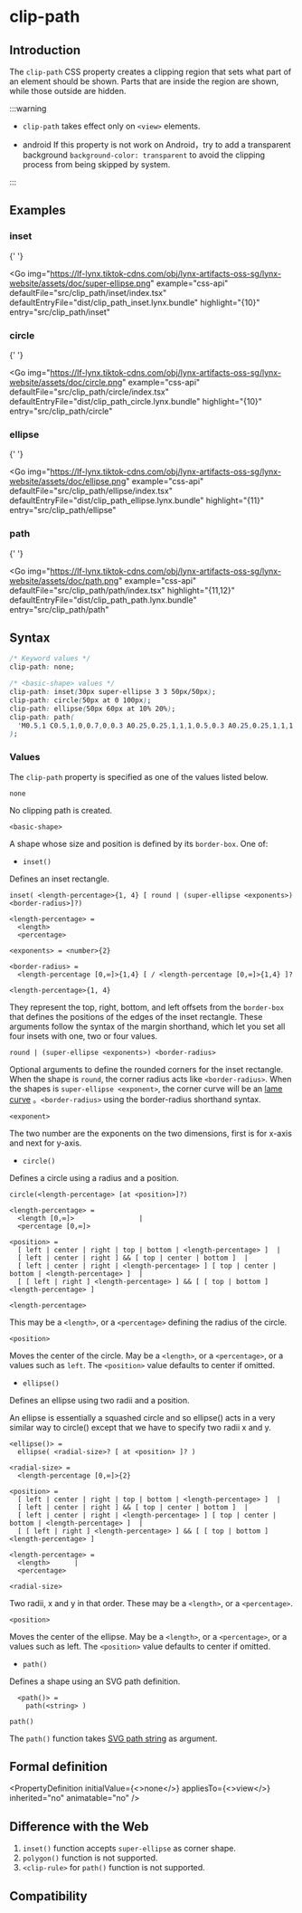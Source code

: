 
# clip-path

<link
  rel="stylesheet"
  href="https://fonts.googleapis.com/css2?family=Material+Symbols+Outlined:opsz,wght,FILL,GRAD@24,400,0,0&icon_names=android"
/>

## Introduction

The `clip-path` CSS property creates a clipping region that sets what part of an element should be shown. Parts that are inside the region are shown, while those outside are hidden.

:::warning

- `clip-path` takes effect only on `<view>` elements.

- <span className="material-symbols-outlined">android</span> If this property is
  not work on Android，try to add a transparent background `background-color:
  transparent` to avoid the clipping process from being skipped by system.

:::

## Examples

### **inset**

{' '}

<Go
  img="https://lf-lynx.tiktok-cdns.com/obj/lynx-artifacts-oss-sg/lynx-website/assets/doc/super-ellipse.png"
  example="css-api"
  defaultFile="src/clip_path/inset/index.tsx"
  defaultEntryFile="dist/clip_path_inset.lynx.bundle"
  highlight="{10}"
  entry="src/clip_path/inset"
></Go>

### **circle**

{' '}

<Go
  img="https://lf-lynx.tiktok-cdns.com/obj/lynx-artifacts-oss-sg/lynx-website/assets/doc/circle.png"
  example="css-api"
  defaultFile="src/clip_path/circle/index.tsx"
  defaultEntryFile="dist/clip_path_circle.lynx.bundle"
  highlight="{10}"
  entry="src/clip_path/circle"
></Go>

### **ellipse**

{' '}

<Go
  img="https://lf-lynx.tiktok-cdns.com/obj/lynx-artifacts-oss-sg/lynx-website/assets/doc/ellipse.png"
  example="css-api"
  defaultFile="src/clip_path/ellipse/index.tsx"
  defaultEntryFile="dist/clip_path_ellipse.lynx.bundle"
  highlight="{11}"
  entry="src/clip_path/ellipse"
></Go>

### **path**

{' '}

<Go
  img="https://lf-lynx.tiktok-cdns.com/obj/lynx-artifacts-oss-sg/lynx-website/assets/doc/path.png"
  example="css-api"
  defaultFile="src/clip_path/path/index.tsx"
  highlight="{11,12}"
  defaultEntryFile="dist/clip_path_path.lynx.bundle"
  entry="src/clip_path/path"
></Go>

## Syntax

```css
/* Keyword values */
clip-path: none;

/* <basic-shape> values */
clip-path: inset(30px super-ellipse 3 3 50px/50px);
clip-path: circle(50px at 0 100px);
clip-path: ellipse(50px 60px at 10% 20%);
clip-path: path(
  'M0.5,1 C0.5,1,0,0.7,0,0.3 A0.25,0.25,1,1,1,0.5,0.3 A0.25,0.25,1,1,1,1,0.3 C1,0.7,0.5,1,0.5,1 Z'
);
```

### Values

The `clip-path` property is specified as one of the values listed below.

`none`

No clipping path is created.

`<basic-shape>`

A shape whose size and position is defined by its `border-box`. One of:

- `inset()`

Defines an inset rectangle.

```
inset( <length-percentage>{1, 4} [ round | (super-ellipse <exponents>) <border-radius>]?)

<length-percentage> =
  <length>
  <percentage>

<exponents> = <number>{2}

<border-radius> =
  <length-percentage [0,∞]>{1,4} [ / <length-percentage [0,∞]>{1,4} ]?
```

`<length-percentage>{1, 4}`

They represent the top, right, bottom, and left offsets from the `border-box` that defines the positions of the edges of the inset rectangle. These arguments follow the syntax of the margin shorthand, which let
you set all four insets with one, two or four values.

`round | (super-ellipse <exponents>) <border-radius>`

Optional arguments to define the rounded corners for the inset rectangle. When the shape is `round`, the corner radius acts like `<border-radius>`. When the shapes is `super-ellipse <exponent>`, the corner curve will be an [lame curve](https://en.wikipedia.org/wiki/Superellipse) 。`<border-radius>` using the border-radius shorthand syntax.

`<exponent>`

The two number are the exponents on the two dimensions, first is for x-axis and next for y-axis.

- `circle()`

Defines a circle using a radius and a position.

```
circle(<length-percentage> [at <position>]?)

<length-percentage> =
  <length [0,∞]>                |
  <percentage [0,∞]>

<position> =
  [ left | center | right | top | bottom | <length-percentage> ]  |
  [ left | center | right ] && [ top | center | bottom ]  |
  [ left | center | right | <length-percentage> ] [ top | center | bottom | <length-percentage> ]  |
  [ [ left | right ] <length-percentage> ] && [ [ top | bottom ] <length-percentage> ]
```

`<length-percentage>`

This may be a `<length>`, or a `<percentage>` defining the radius of the circle.

`<position>`

Moves the center of the circle. May be a `<length>`, or a `<percentage>`, or a values such as `left`. The `<position>` value defaults to center if omitted.

- `ellipse()`

Defines an ellipse using two radii and a position.

An ellipse is essentially a squashed circle and so ellipse() acts in a very similar way to circle() except that we have to specify two radii x and y.

```
<ellipse()> =
  ellipse( <radial-size>? [ at <position> ]? )

<radial-size> =
  <length-percentage [0,∞]>{2}

<position> =
  [ left | center | right | top | bottom | <length-percentage> ]  |
  [ left | center | right ] && [ top | center | bottom ]  |
  [ left | center | right | <length-percentage> ] [ top | center | bottom | <length-percentage> ]  |
  [ [ left | right ] <length-percentage> ] && [ [ top | bottom ] <length-percentage> ]

<length-percentage> =
  <length>      |
  <percentage>
```

`<radial-size>`

Two radii, x and y in that order. These may be a `<length>`, or a `<percentage>`.

`<position>`

Moves the center of the ellipse. May be a `<length>`, or a `<percentage>`, or a values such as left. The `<position>` value defaults to center if omitted.

- `path()`

Defines a shape using an SVG path definition.

```
  <path()> =
    path(<string> )
```

`path()`

The `path()` function takes [SVG path string](https://developer.mozilla.org/zh-CN/docs/Web/SVG/Attribute/d) as argument.

## Formal definition


<PropertyDefinition
  initialValue={<>none</>}
  appliesTo={<>view</>}
  inherited="no"
  animatable="no"
/>

## Difference with the Web

1. `inset()` function accepts `super-ellipse` as corner shape.
2. `polygon()` function is not supported.
3. `<clip-rule>` for `path()` function is not supported.

## Compatibility


<APITable query="css/properties/clip-path" />
